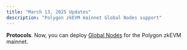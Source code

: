 ```yaml
---
title: "March 13, 2025 Updates"
description: "Polygon zkEVM mainnet Global Nodes support"
---
```


**Protocols**. Now, you can deploy [Global Nodes](https://docs.chainstack.com/docs/global-elastic-node) for the Polygon zkEVM mainnet. 